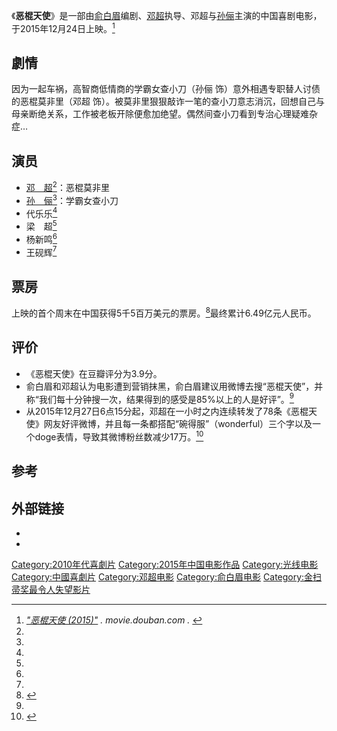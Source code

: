 {{Infobox film
| name           = 恶棍天使
| image          = Devil_and_Angel_poster.jpg
| alt            = 
| director      = 俞白眉 <br />[[邓超|邓超]]
| writer         = 俞白眉
| screenplay     = 
| story          = 
| based on       = 同名话剧
| starring       = [[邓超|邓超]] <br />[[孙俪|孙俪]]
| narrator       = <!-- or: |narrators = -->
| music          = 
| cinematography = 
| editing        = 
| studio = 北京[[光线影业|光线影业]]<br />天津橙子映像传媒 <br />上海慧形慧影影视文化工作室<ref name=cbooo>{{cite web|url= http://www.cbooo.cn/m/631030|title= 恶棍天使（2015）|accessdate= 2015年12月24日|work= cbooo.cn|archive-date= 2019年10月7日|archive-url= https://web.archive.org/web/20191007180513/http://www.cbooo.cn/m/631030|dead-url= no}}</ref>
| distributor    = 北京光线传媒<ref name=cbooo/>
| released       = {{film date|2015|12|24}} 
| runtime        =124分钟 
| country        = 中国
| language       = 汉语普通话
| budget         = 
| gross          = 6.49亿元<ref>{{cite web|url=http://deadline.com/2016/01/china-box-office-2015-record-1201674753/|title=China Box Office Ends Year With $6.77B; On Way To Overtaking U.S. In 2017?|author=Nancy Tartaglione|work=''Deadline.com''|date=January 1, 2016|accessdate=January 1, 2016|archive-date=2020-10-29|archive-url=https://web.archive.org/web/20201029191542/https://deadline.com/2016/01/china-box-office-2015-record-1201674753/|dead-url=no}}</ref>
}}
《'''恶棍天使'''》是一部由[[俞白眉|俞白眉]]编剧、[[邓超|邓超]]执导、邓超与[[孙俪|孙俪]]主演的中国喜剧电影，于2015年12月24日上映。<ref name="douban"><cite class="citation web" contenteditable="false">[http://movie.douban.com/subject/26290365/ "恶棍天使 (2015)"] {{Wayback|url=http://movie.douban.com/subject/26290365/ |date=20201016063021 }}. ''movie.douban.com'' . </cite></ref>

== 劇情 ==
因为一起车祸，高智商低情商的学霸女查小刀（孙俪 饰）意外相遇专职替人讨债的恶棍莫非里（邓超 饰）。被莫非里狠狠敲诈一笔的查小刀意志消沉，回想自己与母亲断绝关系，工作被老板开除便愈加绝望。偶然间查小刀看到专治心理疑难杂症…

== 演员 ==
* [[邓超|邓　超]]<ref name="douban"/>：恶棍莫非里
* [[孙俪|孙　俪]]<ref name="douban"/>：学霸女查小刀
* 代乐乐<ref name="douban"/>
* 梁　超<ref name="douban"/>
* 杨新鸣<ref name="douban"/>
* 王砚辉<ref name="douban"/>

== 票房 ==
上映的首个周末在中国获得5千5百万美元的票房。<ref name= Lang>{{cite web|url= http://variety.com/2015/film/box-office/star-wars-force-awakens-box-office-2-1201668081/|title= ‘Star Wars’ Leads Foreign Box Office for Second Straight Week|author= Brent Lang|date= December 27, 2015|accessdate= December 28, 2015|work= [[Variety_(magazine)|Variety]]|archive-date= 2021-01-31|archive-url= https://web.archive.org/web/20210131045847/https://variety.com/2015/film/box-office/star-wars-force-awakens-box-office-2-1201668081/|dead-url= no}}</ref>最终累计6.49亿元人民币。

==评价==
*《恶棍天使》在豆瓣评分为3.9分。
*俞白眉和邓超认为电影遭到营销抹黑，俞白眉建议用微博去搜“恶棍天使”，并称“我们每十分钟搜一次，结果得到的感受是85%以上的人是好评”。<ref name=fen></ref>
*从2015年12月27日6点15分起，邓超在一小时之内连续转发了78条《恶棍天使》网友好评微博，并且每一条都搭配“碗得服”（wonderful）三个字以及一个doge表情，导致其微博粉丝数减少17万。<ref name=fen>{{cite web
|url=http://ent.ifeng.com/a/20151228/42552917_0.shtml
|title=怒刷78条好评，一夜掉粉17万，邓超也被下降头了？
|access-date=2016-02-02
|archive-date=2019-08-09
|archive-url=https://web.archive.org/web/20190809051722/http://ent.ifeng.com/a/20151228/42552917_0.shtml
|dead-url=no
}}</ref>

== 参考 ==
{{Reflist}}

==外部链接==
*{{豆瓣|26290365}}
* {{Mtime|219623}}

{{金扫帚奖最令人失望影片}}
[[Category:2010年代喜劇片|Category:2010年代喜劇片]]
[[Category:2015年中国电影作品|Category:2015年中国电影作品]]
[[Category:光线电影|Category:光线电影]]
[[Category:中國喜劇片|Category:中國喜劇片]]
[[Category:邓超电影|Category:邓超电影]]
[[Category:俞白眉电影|Category:俞白眉电影]]
[[Category:金扫帚奖最令人失望影片|Category:金扫帚奖最令人失望影片]]